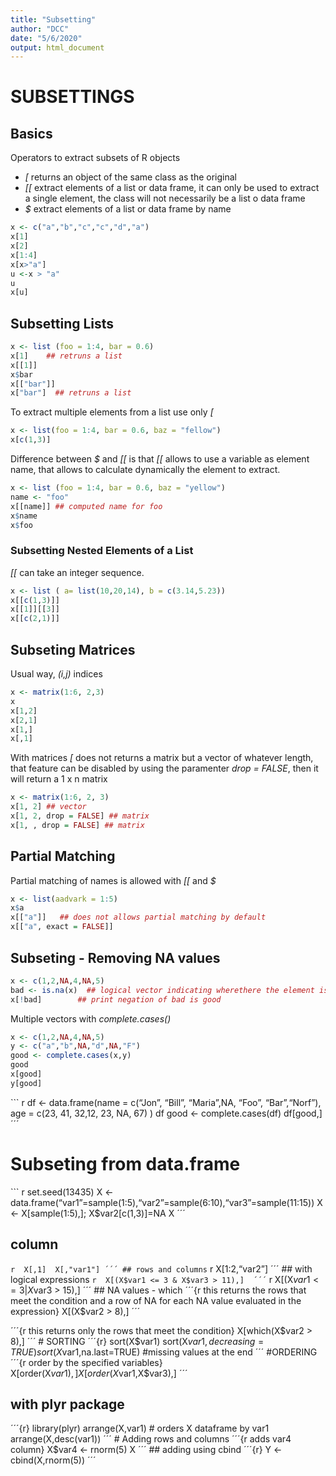 ```yaml
---
title: "Subsetting"
author: "DCC"
date: "5/6/2020"
output: html_document
---
```


# SUBSETTINGS

## Basics

Operators to extract subsets of R objects

* *[* returns an object of the same class as the original
* *[[* extract elements of a list or data frame, it can only be used to extract a single element, the class will not necessarily be a list o data frame
* *$* extract elements of a list or data frame by name

```r
x <- c("a","b","c","c","d","a")
x[1]
x[2]
x[1:4]
x[x>"a"]
u <-x > "a"
u
x[u]
```
## Subsetting Lists

```r
x <- list (foo = 1:4, bar = 0.6)
x[1]    ## retruns a list
x[[1]]  
x$bar
x[["bar"]]
x["bar"]  ## retruns a list
```

To extract multiple elements from a list use only *[* 

```r
x <- list(foo = 1:4, bar = 0.6, baz = "fellow")
x[c(1,3)]
```


Difference between *$* and *[[* is that *[[* allows to use a variable as element name, that allows to calculate dynamically the element to extract.

```r
x <- list (foo = 1:4, bar = 0.6, baz = "yellow")
name <- "foo"
x[[name]] ## computed name for foo
x$name
x$foo
```

### Subsetting Nested Elements of a List

*[[* can take an integer sequence.

``` r
x <- list ( a= list(10,20,14), b = c(3.14,5.23))
x[[c(1,3)]]
x[[1]][[3]]
x[[c(2,1)]]
```

## Subseting Matrices

Usual way, *(i,j)* indices

``` r
x <- matrix(1:6, 2,3)
x
x[1,2]
x[2,1]
x[1,]
x[,1]
```

With matrices *[* does not returns a matrix but a vector of whatever length, that feature can be disabled by using the paramenter *drop = FALSE*, then it will return a 1 x n matrix

``` r
x <- matrix(1:6, 2, 3)
x[1, 2] ## vector
x[1, 2, drop = FALSE] ## matrix
x[1, , drop = FALSE] ## matrix
```

## Partial Matching

Partial matching of names is allowed with *[[* and *$*

``` r
x <- list(aadvark = 1:5)
x$a
x[["a"]]   ## does not allows partial matching by default
x[["a", exact = FALSE]]
```

## Subseting  - Removing NA values

```r
x <- c(1,2,NA,4,NA,5)
bad <- is.na(x)  ## logical vector indicating wherethere the element is NA
x[!bad]        ## print negation of bad is good
```

Multiple vectors with *complete.cases()*

```r
x <- c(1,2,NA,4,NA,5)
y <- c("a","b",NA,"d",NA,"F")
good <- complete.cases(x,y)
good
x[good]
y[good]
```


``` r
df <- data.frame(name = c("Jon", "Bill", "Maria",NA, "Foo", "Bar","Norf"),
                 age = c(23, 41, 32,12, 23, NA, 67)
                 )
df
good <- complete.cases(df)
df[good,]
´´´

# Subseting from data.frame
``` r
set.seed(13435)
X <- data.frame("var1"=sample(1:5),"var2"=sample(6:10),"var3"=sample(11:15))
X <- X[sample(1:5),]; X$var2[c(1,3)]=NA
X
´´´

##  column
``` r
 X[,1]
 X[,"var1"]
´´´
## rows and columns
``` r
X[1:2,"var2"]
´´´
##  with logical expressions
``` r
 X[(X$var1 <= 3 & X$var3 > 11),]
 ´´´ 
 ``` r
 X[(X$var1 <= 3 | X$var3 > 15),]
´´´
## NA values - which
´´´{r this returns the rows that meet the condition and a row of NA for each NA value evaluated in the expression}
X[(X$var2 > 8),]
´´´

´´´{r this returns only the rows that meet the condition}
X[which(X$var2 > 8),]
´´´
# SORTING
´´´{r}
sort(X$var1)
sort(X$var1,decreasing=TRUE)
sort(X$var1,na.last=TRUE) #missing values at the end
´´´
#ORDERING
´´´{r order by the specified variables}
X[order(X$var1),]
X[order(X$var1,X$var3),]
´´´

## with plyr package
´´´{r}
library(plyr)
arrange(X,var1) # orders X dataframe by var1
arrange(X,desc(var1))
´´´
# Adding rows and columns
´´´{r adds var4 column}
X$var4 <- rnorm(5)
X
´´´
## adding using cbind
´´´{r}
Y <- cbind(X,rnorm(5))
´´´

